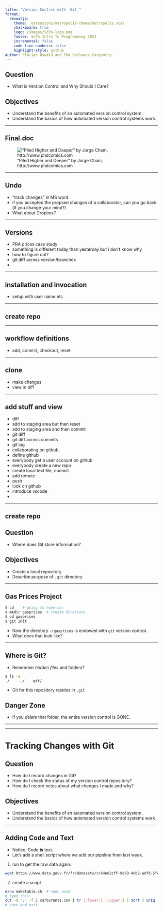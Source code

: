 ```yaml
---
title: "Version Control with `Git`"
format: 
  revealjs:
    theme: _extensions/metropolis-theme/metropolis.scss
    chalkboard: true
    logo: /images/ScPo-logo.png
    footer: ScPo Intro To Programming 2023
    incremental: false
    code-line-numbers: false
    highlight-style: github
author: Florian Oswald and The Software Carpentry
---
```




::::: {.callout-note}
# Question

* What is Version Control and Why Should I Care?
:::::

::::: {.callout-tip}
# Objectives
- Understand the benefits of an automated version control system.
- Understand the basics of how automated version control systems work.
::::::

---

## Final.doc  

!["Piled Higher and Deeper" by Jorge Cham, http://www.phdcomics.com](/images/phd101212s.png)

---

## Undo

* "track changes" in MS word
* if you accepted the propsed changes of a collaborator, can you go back (if you change your mind?)
* What about Dropbox?


---

## Versions

* PRA prices case study
* something is different today than yesterday but i don't know why
* how to figure out?
* git diff across version/branches
* 




---


## installation and invocation

* setup with user name etc

---

## create repo

---

## workflow definitions

* add, commit, checkout, reset

---

## clone

* make changes
* view in diff

---

## add stuff and view

* diff
* add to staging area but then reset
* add to staging area and then commit
* git diff
* git diff across commits
* git log
* collaborating on github
* define github
* everybody get a user account on github
* everybody create a new repo
* create local text file, commit
* add remote
* push
* look on github
* introduce vscode 
* 



---

## create repo


::::: {.callout-note}
# Question

* Where does Git store information?

:::::

::::: {.callout-tip}
# Objectives
- Create a local repository
- Describe purpose of `.git` directory
::::::


---

## Gas Prices Project

```bash
$ cd    # going to home dir 
$ mkdir gasprices  # create directory
$ cd gasprices 
$ git init
```

* Now the directory `~/gasprices` is endowed with `git` version control. 
* What does that look like?


---

## Where is Git?

* Remember *hidden files* and folders?

```bash
$ ls -a 
./    ../   .git/
```

* Git for this repository resides in `.git`

::: {.callout-warning}

# Danger Zone

* If you _delete_ that folder, the entire version control is GONE. 

:::


---





---

# Tracking Changes with Git



::::: {.callout-note}
# Question

* How do I record changes in Git?
* How do I check the status of my version control repository?
* How do I record notes about what changes I made and why?
:::::

::::: {.callout-tip}
# Objectives
- Understand the benefits of an automated version control system.
- Understand the basics of how automated version control systems work.
::::::




---

## Adding Code and Text

* Notice: Code **is** text.
* Let's add a shell script where we add our pipeline from last week.

1. run to get the raw data again:
```bash
wget https://www.data.gouv.fr/fr/datasets/r/64e02cff-9e53-4cb2-adfd-5fcc88b2dc09 -O ~/gasprices/carburants.csv`
```

2. create a script

```bash
nano maketable.sh  # open nano
# typd this
cut -d ';' -f 5 carburants.csv | tr [:lower:] [:upper:] | sort | uniq -c | sort
# save and exit 
```
